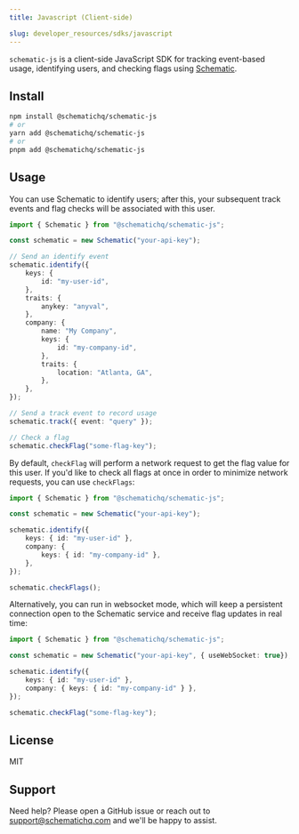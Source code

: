 ```yaml
---
title: Javascript (Client-side)

slug: developer_resources/sdks/javascript
---
```



`schematic-js` is a client-side JavaScript SDK for tracking event-based usage, identifying users, and checking flags using [Schematic](https://schematichq.com).

## Install

```bash
npm install @schematichq/schematic-js
# or
yarn add @schematichq/schematic-js
# or
pnpm add @schematichq/schematic-js
```

## Usage

You can use Schematic to identify users; after this, your subsequent track events and flag checks will be associated with this user.

```typescript
import { Schematic } from "@schematichq/schematic-js";

const schematic = new Schematic("your-api-key");

// Send an identify event
schematic.identify({
    keys: {
        id: "my-user-id",
    },
    traits: {
        anykey: "anyval",
    },
    company: {
        name: "My Company",
        keys: {
            id: "my-company-id",
        },
        traits: {
            location: "Atlanta, GA",
        },
    },
});

// Send a track event to record usage
schematic.track({ event: "query" });

// Check a flag
schematic.checkFlag("some-flag-key");
```

By default, `checkFlag` will perform a network request to get the flag value for this user. If you'd like to check all flags at once in order to minimize network requests, you can use `checkFlags`:

```typescript
import { Schematic } from "@schematichq/schematic-js";

const schematic = new Schematic("your-api-key");

schematic.identify({
    keys: { id: "my-user-id" },
    company: {
        keys: { id: "my-company-id" },
    },
});

schematic.checkFlags();
```

Alternatively, you can run in websocket mode, which will keep a persistent connection open to the Schematic service and receive flag updates in real time:

```typescript
import { Schematic } from "@schematichq/schematic-js";

const schematic = new Schematic("your-api-key", { useWebSocket: true});

schematic.identify({
    keys: { id: "my-user-id" },
    company: { keys: { id: "my-company-id" } },
});

schematic.checkFlag("some-flag-key");
```

## License

MIT

## Support

Need help? Please open a GitHub issue or reach out to [support@schematichq.com](mailto:support@schematichq.com) and we'll be happy to assist.
